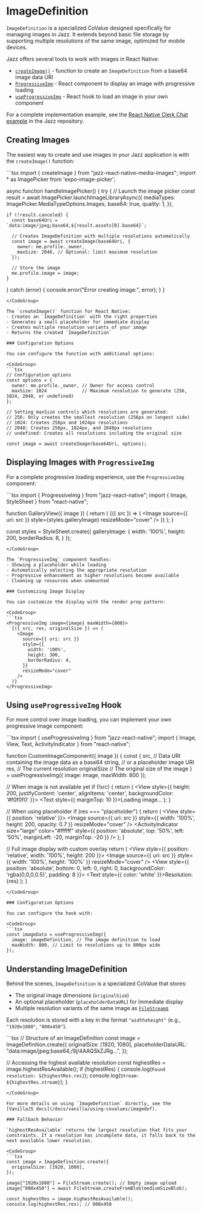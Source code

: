 

# ImageDefinition

`ImageDefinition` is a specialized CoValue designed specifically for managing images in Jazz. It extends beyond basic file storage by supporting multiple resolutions of the same image, optimized for mobile devices.

Jazz offers several tools to work with images in React Native:
- [`createImage()`](#creating-images) - function to create an `ImageDefinition` from a base64 image data URI
- [`ProgressiveImg`](#displaying-images-with-progressiveimg) - React component to display an image with progressive loading
- [`useProgressiveImg`](#using-useprogressiveimg-hook) - React hook to load an image in your own component

For a complete implementation example, see the [React Native Clerk Chat example](https://github.com/gardencmp/jazz/tree/main/examples/chat-rn-clerk) in the Jazz repository.

## Creating Images

The easiest way to create and use images in your Jazz application is with the `createImage()` function:

<CodeGroup>
```tsx
import { createImage } from "jazz-react-native-media-images";
import * as ImagePicker from 'expo-image-picker';

async function handleImagePicker() {
  try {
    // Launch the image picker
    const result = await ImagePicker.launchImageLibraryAsync({
      mediaTypes: ImagePicker.MediaTypeOptions.Images,
      base64: true,
      quality: 1,
    });
    
    if (!result.canceled) {
      const base64Uri = `data:image/jpeg;base64,${result.assets[0].base64}`;
      
      // Creates ImageDefinition with multiple resolutions automatically
      const image = await createImage(base64Uri, {
        owner: me.profile._owner,
        maxSize: 2048, // Optional: limit maximum resolution
      });
      
      // Store the image
      me.profile.image = image;
    }
  } catch (error) {
    console.error("Error creating image:", error);
  }
}
```
</CodeGroup>

The `createImage()` function for React Native:
- Creates an `ImageDefinition` with the right properties
- Generates a small placeholder for immediate display
- Creates multiple resolution variants of your image
- Returns the created `ImageDefinition`

### Configuration Options

You can configure the function with additional options:

<CodeGroup>
```tsx
// Configuration options
const options = {
  owner: me.profile._owner, // Owner for access control
  maxSize: 1024             // Maximum resolution to generate (256, 1024, 2048, or undefined)
};

// Setting maxSize controls which resolutions are generated:
// 256: Only creates the smallest resolution (256px on longest side)
// 1024: Creates 256px and 1024px resolutions
// 2048: Creates 256px, 1024px, and 2048px resolutions
// undefined: Creates all resolutions including the original size

const image = await createImage(base64Uri, options);
```
</CodeGroup>

## Displaying Images with `ProgressiveImg`

For a complete progressive loading experience, use the `ProgressiveImg` component:

<CodeGroup>
```tsx
import { ProgressiveImg } from "jazz-react-native";
import { Image, StyleSheet } from "react-native";

function GalleryView({ image }) {
  return (
    <ProgressiveImg image={image} maxWidth={800}>
      {({ src }) => (
        <Image 
          source={{ uri: src }} 
          style={styles.galleryImage}
          resizeMode="cover"
        />
      )}
    </ProgressiveImg>
  );
}

const styles = StyleSheet.create({
  galleryImage: {
    width: '100%',
    height: 200,
    borderRadius: 8,
  }
});
```
</CodeGroup>

The `ProgressiveImg` component handles:
- Showing a placeholder while loading
- Automatically selecting the appropriate resolution
- Progressive enhancement as higher resolutions become available
- Cleaning up resources when unmounted

### Customizing Image Display

You can customize the display with the render prop pattern:

<CodeGroup>
```tsx
<ProgressiveImg image={image} maxWidth={800}>
  {({ src, res, originalSize }) => (
    <Image 
      source={{ uri: src }}
      style={{
        width: '100%',
        height: 300,
        borderRadius: 4,
      }}
      resizeMode="cover"
    />
  )}
</ProgressiveImg>
```
</CodeGroup>

## Using `useProgressiveImg` Hook

For more control over image loading, you can implement your own progressive image component:

<CodeGroup>
```tsx
import { useProgressiveImg } from "jazz-react-native";
import { Image, View, Text, ActivityIndicator } from "react-native";

function CustomImageComponent({ image }) {
  const {
    src, // Data URI containing the image data as a base64 string,
         // or a placeholder image URI
    res, // The current resolution
    originalSize // The original size of the image
  } = useProgressiveImg({
    image: image,
    maxWidth: 800
  });
  
  // When image is not available yet
  if (!src) {
    return (
      <View style={{ height: 200, justifyContent: 'center', alignItems: 'center', backgroundColor: '#f0f0f0' }}>
        <ActivityIndicator size="small" color="#0000ff" />
        <Text style={{ marginTop: 10 }}>Loading image...</Text>
      </View>
    );
  }
  
  // When using placeholder
  if (res === "placeholder") {
    return (
      <View style={{ position: 'relative' }}>
        <Image 
          source={{ uri: src }} 
          style={{ width: '100%', height: 200, opacity: 0.7 }}
          resizeMode="cover"
        />
        <ActivityIndicator 
          size="large" 
          color="#ffffff" 
          style={{ position: 'absolute', top: '50%', left: '50%', marginLeft: -20, marginTop: -20 }}
        />
      </View>
    );
  }
  
  // Full image display with custom overlay
  return (
    <View style={{ position: 'relative', width: '100%', height: 200 }}>
      <Image 
        source={{ uri: src }} 
        style={{ width: '100%', height: '100%' }}
        resizeMode="cover"
      />
      <View style={{ position: 'absolute', bottom: 0, left: 0, right: 0, backgroundColor: 'rgba(0,0,0,0.5)', padding: 8 }}>
        <Text style={{ color: 'white' }}>Resolution: {res}</Text>
      </View>
    </View>
  );
}
```
</CodeGroup>

### Configuration Options

You can configure the hook with:

<CodeGroup>
```tsx
const imageData = useProgressiveImg({
  image: imageDefinition, // The image definition to load
  maxWidth: 800, // Limit to resolutions up to 800px wide
});
```
</CodeGroup>

## Understanding ImageDefinition

Behind the scenes, `ImageDefinition` is a specialized CoValue that stores:

- The original image dimensions (`originalSize`)
- An optional placeholder (`placeholderDataURL`) for immediate display
- Multiple resolution variants of the same image as [`FileStream`s](../using-covalues/filestreams)

Each resolution is stored with a key in the format `"widthxheight"` (e.g., `"1920x1080"`, `"800x450"`).

<CodeGroup>
```tsx
// Structure of an ImageDefinition
const image = ImageDefinition.create({
  originalSize: [1920, 1080],
  placeholderDataURL: "data:image/jpeg;base64,/9j/4AAQSkZJRg...",
});

// Accessing the highest available resolution
const highestRes = image.highestResAvailable();
if (highestRes) {
  console.log(`Found resolution: ${highestRes.res}`);
  console.log(`Stream: ${highestRes.stream}`);
}
```
</CodeGroup>

For more details on using `ImageDefinition` directly, see the [VanillaJS docs](/docs/vanilla/using-covalues/imagedef).

### Fallback Behavior

`highestResAvailable` returns the largest resolution that fits your constraints. If a resolution has incomplete data, it falls back to the next available lower resolution.

<CodeGroup>
```tsx
const image = ImageDefinition.create({
  originalSize: [1920, 1080],
});

image["1920x1080"] = FileStream.create(); // Empty image upload
image["800x450"] = await FileStream.createFromBlob(mediumSizeBlob);

const highestRes = image.highestResAvailable();
console.log(highestRes.res); // 800x450
```
</CodeGroup>
